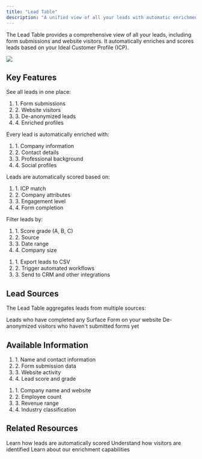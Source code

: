 ```yaml
---
title: "Lead Table"
description: "A unified view of all your leads with automatic enrichment and scoring"
---
```


The Lead Table provides a comprehensive view of all your leads, including form submissions and website visitors. It automatically enriches and scores leads based on your Ideal Customer Profile (ICP).

<Frame caption="Lead Table Overview">
  <img src="/images/leads/leads.png" />
</Frame>

## Key Features

<CardGroup cols={2}>
  <Card title="Unified Lead View" icon="table">
    See all leads in one place:
    <ol>
        <li>1. Form submissions</li>
        <li>2. Website visitors</li>
        <li>3. De-anonymized leads</li>
        <li>4. Enriched profiles</li>
    </ol>
  </Card>
  
  <Card title="Automatic Enrichment" icon="wand-magic-sparkles">
    Every lead is automatically enriched with:
    <ol>
        <li>1. Company information</li>
        <li>2. Contact details</li>
        <li>3. Professional background</li>
        <li>4. Social profiles</li>
    </ol>
  </Card>

  <Card title="Lead Scoring" icon="star">
    Leads are automatically scored based on:
    <ol>
        <li>1. ICP match</li>
        <li>2. Company attributes</li>
        <li>3. Engagement level</li>
        <li>4. Form completion</li>
    </ol>
  </Card>
  
  <Card title="Smart Filtering" icon="filter">
    Filter leads by:
    <ol>
        <li>1. Score grade (A, B, C)</li>
        <li>2. Source</li>
        <li>3. Date range</li>
        <li>4. Company size</li>
    </ol>
  </Card>
</CardGroup>
<Card title="Smart Actions" icon="rocket">
    <ol>
        <li>1. Export leads to CSV</li>
        <li>2. Trigger automated workflows</li>
        <li>3. Send to CRM and other integrations</li>
    </ol>
</Card>

## Lead Sources

The Lead Table aggregates leads from multiple sources:

<CardGroup cols={2}>
  <Card title="Form Submissions" icon="paper-plane">
    Leads who have completed any Surface Form on your website
  </Card>
  
  <Card title="Website Visitors" icon="users">
    De-anonymized visitors who haven't submitted forms yet
  </Card>
</CardGroup>

## Available Information

<CardGroup cols={2}>
  <Card title="Lead Details" icon="user">
    <ol>
      <li>1. Name and contact information</li>
      <li>2. Form submission data</li>
      <li>3. Website activity</li>
      <li>4. Lead score and grade</li>
    </ol>
  </Card>
  
  <Card title="Company Information" icon="building">
    <ol>
      <li>1. Company name and website</li>
      <li>2. Employee count</li>
      <li>3. Revenue range</li>
      <li>4. Industry classification</li>
    </ol>
  </Card>
</CardGroup>

## Related Resources

<CardGroup>
  <Card title="Lead Scoring" icon="star" href="/leads/lead-table/lead-score">
    Learn how leads are automatically scored
  </Card>
  
  <Card title="Website De-anonymization" icon="user-secret" href="/surface-tag/website-deanon">
    Understand how visitors are identified
  </Card>
  
  <Card title="Lead Enrichment" icon="database" href="/surface-forms/enrichment">
    Learn about our enrichment capabilities
  </Card>
</CardGroup>
